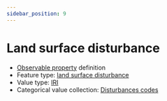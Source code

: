 ```yaml
---
sidebar_position: 9
---
```



# Land surface disturbance

- [Observable property](/viewers/dawe-vocabs?uri=https://linked.data.gov.au/def/nrm/60987214-ea2b-4acb-8825-982546e64e58) definition
- Feature type: [land surface disturbance](http://linked.data.gov.au/def/tern-cv/7e256d28-e686-4b6a-b64a-ac1b1a8f164d)
- Value type: [IRI](https://w3id.org/tern/ontologies/tern/IRI)
- Categorical value collection: [Disturbances codes](/viewers/dawe-vocabs?uri=https://linked.data.gov.au/def/nrm/06e593a0-23ee-4f94-83ac-e4e8cd14ee10)

<Example
  protocolModule="plot-soil-description"
  observableProperty="https://linked.data.gov.au/def/nrm/60987214-ea2b-4acb-8825-982546e64e58"
/>
